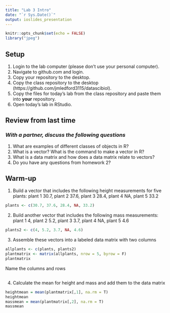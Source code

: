 ```yaml
---
title: "Lab 3 Intro"
date: "`r Sys.Date()`"
output: ioslides_presentation
---
```


```r
knitr::opts_chunk$set(echo = FALSE)
library("jpeg")
```

## Setup
1. Login to the lab computer (please don't use your personal computer).  
2. Navigate to github.com and login.   
2. Copy your repository to the desktop.   
5. Copy the class repository to the desktop (https://github.com/jmledford3115/datascibiol).  
6. Copy the files for today's lab from the class repository and paste them into **your** repository.  
7. Open today's lab in RStudio.  

## Review from last time
### *With a partner, discuss the following questions*
1. What are examples of different classes of objects in R?
2. What is a vector? What is the command to make a vector in R?
3. What is a data matrix and how does a data matrix relate to vectors?
4. Do you have any questions from homework 2?

## Warm-up
1. Build a vector that includes the following height measurements for five plants: plant 1 30.7, plant 2 37.6, plant 3 28.4, plant 4 NA, plant 5 33.2

```r
plants <- c(30.7, 37.6, 28.4, NA, 33.2)
```

2. Build another vector that includes the following mass measurements:
plant 1 4, plant 2 5.2, plant 3 3.7, plant 4 NA, plant 5 4.6

```r
plants2 <- c(4, 5.2, 3.7, NA, 4.6)
```

3. Assemble these vectors into a labeled data matrix with two columns

```r
allplants <- c(plants, plants2)
plantmatrix <- matrix(allplants, nrow = 5, byrow = F)
plantmatrix

```

Name the columns and rows
```r

```




4. Calculate the mean for height and mass and add them to the data matrix
```r
heightmean = mean(plantmatrix[,1], na.rm = T)
heightmean
massmean = mean(plantmatrix[,2], na.rm = T)
massmean
```
